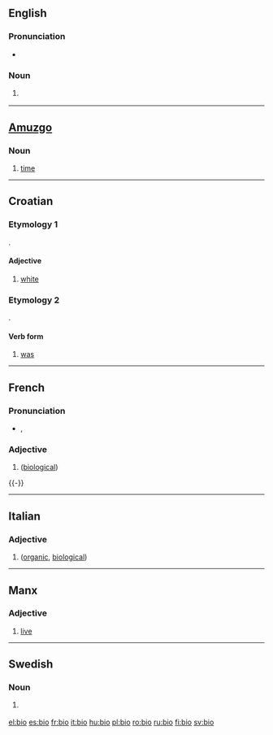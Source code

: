 {{see|bio-}}
==English==

===Pronunciation===
*{{rhymes|aɪəʊ}}

===Noun===
{{en-noun}}

# {{colloquial}} {{form of|Abbreviation|[[biography]]}}

----

==[[Amuzgo]]==

===Noun===
{{infl|amu|noun}}

# [[time]]

----

==Croatian==

===Etymology 1===
{{proto|Slavic|bel|lang=hr}}.

====Adjective====
{{infl|hr|adjective|variant of|bijel}}

# [[white]]

===Etymology 2===
{{proto|Slavic|bil|lang=hr}}.

====Verb form====
{{infl|hr|verb form|past tense of the verb|biti}}

# [[was]]

----

==French==

===Pronunciation===
*{{IPA|/be.i.ɔ/}}, {{SAMPA|/be.i.O/}}

===Adjective===
{{fr-infl-adj|sm=bio|sf=bio|pm=bio|pf=bio|smp=be.i.ɔ|sfp=be.i.ɔ|pmp=be.i.ɔ|pfp=be.i.ɔ}}
{{infl|fr|adjective}}

# {{colloquial|lang=fr}} {{form of|Abbreviation|[[biologique]]}} ([[biological]])

{{-}}

----

==Italian==

===Adjective===
{{infl|it|adjective|invariable}}

# {{colloquial|lang=it}} {{form of|Abbreviation|[[biologico]]}} ([[organic]], [[biological]])


----

==Manx==

===Adjective===
{{infl|gv|adjective}}

# [[live]]

----

==Swedish==

===Noun===
{{infl|sv|noun|g=c|definite singular|bion}}

# {{form of|Short|[[biograf]]}} {{i|that form is used for plurals}}

[[el:bio]]
[[es:bio]]
[[fr:bio]]
[[it:bio]]
[[hu:bio]]
[[pl:bio]]
[[ro:bio]]
[[ru:bio]]
[[fi:bio]]
[[sv:bio]]